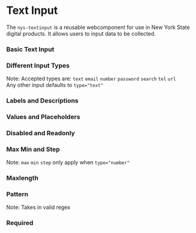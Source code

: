 
<Meta of={NysTextinputStories} title="Components/Textinput/Documentation" />


# Text Input
The `nys-textinput` is a reusable webcomponent for use in New York State digital products. It allows users to input data to be collected.

### Basic Text Input

<Canvas of={NysTextinputStories.Blank} />

### Different Input Types
Note: Accepted types are: `text` `email` `number` `password` `search` `tel` `url`\
Any other input defaults to `type="text"`
<Canvas of={NysTextinputStories.DifferentTypes} />

### Labels and Descriptions

<Canvas of={NysTextinputStories.Labels} />

### Values and Placeholders

<Canvas of={NysTextinputStories.ValueAndPlaceholder} />

### Disabled and Readonly

<Canvas of={NysTextinputStories.DisabledAndReadonly} />

### Max Min and Step
Note: `max` `min` `step` only apply when `type="number"`
<Canvas of={NysTextinputStories.MaxMinAndStep} />

### Maxlength

<Canvas of={NysTextinputStories.Maxlength} />

### Pattern
Note: Takes in valid regex 
<Canvas of={NysTextinputStories.Pattern} />

### Required

<Canvas of={NysTextinputStories.Required} />